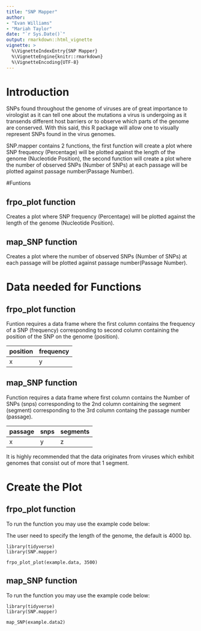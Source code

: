 ```yaml
---
title: "SNP Mapper"
author: 
- "Evan Williams"
- "Mariah Taylor"
date: "`r Sys.Date()`"
output: rmarkdown::html_vignette
vignette: >
  %\VignetteIndexEntry{SNP Mapper}
  %\VignetteEngine{knitr::rmarkdown}
  %\VignetteEncoding{UTF-8}
---
```



# Introduction

SNPs found throughout the genome of viruses are of great importance to virologist as it can tell one about the mutations a virus is undergoing as it transends different host barriers or to observe which parts of the genome are conserved. With this said, this R package will allow one to visually represent SNPs found in the virus genomes.

SNP.mapper contains 2 functions, the first function will create a plot where SNP frequency (Percentage) will be plotted against the length of the genome (Nucleotide Position), the second function will create a plot where the number of observed SNPs (Number of SNPs) at each passage will be plotted against passage number(Passage Number). 

#Funtions

## frpo_plot function

Creates a plot where SNP frequency (Percentage) will be plotted against the length of the genome (Nucleotide Position).

## map_SNP function

Creates a plot where the number of observed SNPs (Number of SNPs) at each passage will be plotted against passage number(Passage Number).

# Data needed for Functions

## frpo_plot function

Funtion requires a data frame where the first column contains the frequency of a SNP (frequency) corresponding to second column containing the position of the SNP on the genome (position).


|position|frequency|
|--------|---------|
|x|y|

## map_SNP function

Function requires a data frame where first column contains the Number of SNPs (snps) corresponding to the 2nd column containing the segment (segment) corresponding to the 3rd column containg the passage number (passage).

|passage|snps|segments|
|-------|----|--------|
|x|y|z|

It is highly recommended that the data originates from viruses which exhibit genomes that consist out of more that 1 segment.

# Create the Plot

## frpo_plot function

To run the function you may use the example code below:

The user need to specify the length of the genome, the default is 4000 bp.

```
library(tidyverse)
library(SNP.mapper)

frpo_plot_plot(example.data, 3500)
```

## map_SNP function

To run the function you may use the example code below:

```
library(tidyverse)
library(SNP.mapper)

map_SNP(example.data2)
```





